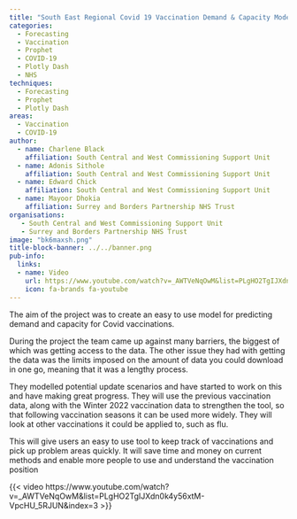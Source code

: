 ```yaml
---
title: "South East Regional Covid 19 Vaccination Demand & Capacity Modelling"
categories:
  - Forecasting
  - Vaccination
  - Prophet
  - COVID-19
  - Plotly Dash
  - NHS
techniques:
  - Forecasting
  - Prophet
  - Plotly Dash
areas:
  - Vaccination
  - COVID-19
author:
  - name: Charlene Black
    affiliation: South Central and West Commissioning Support Unit
  - name: Adonis Sithole
    affiliation: South Central and West Commissioning Support Unit
  - name: Edward Chick
    affiliation: South Central and West Commissioning Support Unit
  - name: Mayoor Dhokia
    affiliation: Surrey and Borders Partnership NHS Trust
organisations:
   - South Central and West Commissioning Support Unit
   - Surrey and Borders Partnership NHS Trust
image: "bk6maxsh.png"
title-block-banner: ../../banner.png
pub-info:
  links:
  - name: Video
    url: https://www.youtube.com/watch?v=_AWTVeNqOwM&list=PLgHO2TgIJXdn0k4y56xtM-VpcHU_5RJUN&index=3
    icon: fa-brands fa-youtube
---
```


The aim of the project was to create an easy to use model for predicting demand and capacity for Covid vaccinations.

During the project the team came up against many barriers, the biggest of which was getting access to the data. The other issue they had with getting the data was the limits imposed on the amount of data you could download in one go, meaning that it was a lengthy process.

They modelled potential update scenarios and have started to work on this and have making great progress. They will use the previous vaccination data, along with the Winter 2022 vaccination data to strengthen the tool, so that following vaccination seasons it can be used more widely. They will look at other vaccinations it could be applied to, such as flu.

This will give users an easy to use tool to keep track of vaccinations and pick up problem areas quickly. It will save time and money on current methods and enable more people to use and understand the vaccination position

{{< video https://www.youtube.com/watch?v=_AWTVeNqOwM&list=PLgHO2TgIJXdn0k4y56xtM-VpcHU_5RJUN&index=3 >}}
